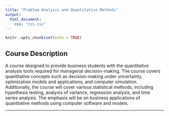 ```yaml
---
title: "Problem Analysis and Quantitative Methods"
output: 
  html_document:
    css: "css.css"
---
```


```r
knitr::opts_chunk$set(echo = TRUE)
```

## Course Description

A course designed to provide business students with the quantitative analysis tools required for managerial decision-making. The course covers quantitative concepts such as decision-making under uncertainty, optimization models and applications, and computer simulation. Additionally, the course will cover various statistical methods, including hypothesis testing, analysis of variance, regression analysis, and time series analysis. The emphasis will be on business applications of quantitative methods using computer software and models.

__________